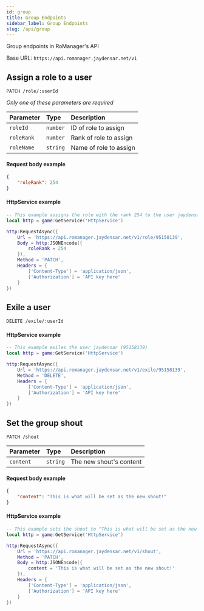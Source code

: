 ```yaml
---
id: group
title: Group Endpoints
sidebar_label: Group Endpoints
slug: /api/group
---
```


Group endpoints in RoManager's API

Base URL: `https://api.romanager.jaydensar.net/v1`

## Assign a role to a user

```http
PATCH /role/:userId
```

_Only one of these parameters are required_

| Parameter  | Type     | Description            |
| :--------- | :------- | :--------------------- |
| `roleId`   | `number` | ID of role to assign   |
| `roleRank` | `number` | Rank of role to assign |
| `roleName` | `string` | Name of role to assign |

#### Request body example

```json
{
	"roleRank": 254
}
```

#### HttpService example

```lua
-- This example assigns the role with the rank 254 to the user jaydensar (95158139)
local http = game:GetService('HttpService')

http:RequestAsync({
	Url = 'https://api.romanager.jaydensar.net/v1/role/95158139',
	Body = http:JSONEncode({
		roleRank = 254
	}),
	Method = 'PATCH',
	Headers = {
		['Content-Type'] = 'application/json',
		['Authorization'] = 'API key here'
	}
})
```

## Exile a user

```http
DELETE /exile/:userId
```

#### HttpService example

```lua
-- This example exiles the user jaydensar (95158139)
local http = game:GetService('HttpService')

http:RequestAsync({
	Url = 'https://api.romanager.jaydensar.net/v1/exile/95158139',
	Method = 'DELETE',
	Headers = {
		['Content-Type'] = 'application/json',
		['Authorization'] = 'API key here'
	}
})
```

## Set the group shout

```http
PATCH /shout
```

| Parameter | Type     | Description             |
| :-------- | :------- | :---------------------- |
| `content` | `string` | The new shout's content |

#### Request body example

```json
{
	"content": "This is what will be set as the new shout!"
}
```

#### HttpService example

```lua
-- This example sets the shout to "This is what will be set as the new shout!"
local http = game:GetService('HttpService')

http:RequestAsync({
	Url = 'https://api.romanager.jaydensar.net/v1/shout',
	Method = 'PATCH',
	Body = http:JSONEncode({
		content = 'This is what will be set as the new shout!'
	}),
	Headers = {
		['Content-Type'] = 'application/json',
		['Authorization'] = 'API key here'
	}
})
```
